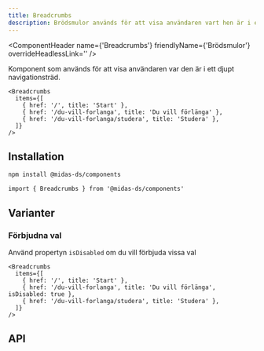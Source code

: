 ```yaml
---
title: Breadcrumbs
description: Brödsmulor används för att visa användaren vart hen är i ett djupt navigationsträd.
---
```



<ComponentHeader
  name={'Breadcrumbs'}
  friendlyName={'Brödsmulor'}
  overrideHeadlessLink=''
/>

Komponent som används för att visa användaren var den är i ett djupt navigationsträd.

```tsx
<Breadcrumbs
  items={[
    { href: '/', title: 'Start' },
    { href: '/du-vill-forlanga', title: 'Du vill förlänga' },
    { href: '/du-vill-forlanga/studera', title: 'Studera' },
  ]}
/>
```

<div className='card'>
  <Breadcrumbs
    items={[
      { href: '#', title: 'Start' },
      { href: '#', title: 'Du vill förlänga' },
      { href: '#', title: 'Studera' },
    ]}
  />
</div>

## Installation

```bash npm2yarn
npm install @midas-ds/components
```

```tsx
import { Breadcrumbs } from '@midas-ds/components'
```

## Varianter

### Förbjudna val

Använd propertyn `isDisabled` om du vill förbjuda vissa val

```tsx
<Breadcrumbs
  items={[
    { href: '/', title: 'Start' },
    { href: '/du-vill-forlanga', title: 'Du vill förlänga', isDisabled: true },
    { href: '/du-vill-forlanga/studera', title: 'Studera' },
  ]}
/>
```

<div className='card'>
  <Breadcrumbs
    items={[
      { href: '#', title: 'Start' },
      { href: '#', title: 'Du vill förlänga', isDisabled: true, },
      { href: '#', title: 'Studera' },
    ]}
/>

</div>

## API

<PropTable name='Breadcrumbs' />
